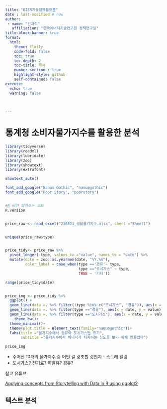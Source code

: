 ```yaml
---
title: "KIER기술정책플랫폼"
date : last-modified # now
author: 
 - name: "안지석"
   affiliation: "한국에너지기술연구원 정책연구실"
title-block-banner: true
format: 
  html:
    theme: flatly
    code-fold: false
    toc: true
    toc-depth: 2
    toc-title: 목차
    number-section : true
    highlight-style: github
    self-contained: false
execute:
  echo: true
  warning: false
  
  

---
```


# 통계청 소비자물가지수를 활용한 분석

```r
library(tidyverse)
library(readxl)
library(lubridate)
library(zoo)
library(showtext)
library(extrafont)

showtext_auto()

font_add_google("Nanum Gothic", "nanumgothic")
font_add_google("Poor Story", "poorstory")


#R 버전 알려주는 코드 
R.version


price_raw <- read_excel("230821_생활물가지수.xlsx", sheet ="Sheet1")


unique(price_raw$type)


price_tidy<- price_raw %>% 
  pivot_longer(-type, values_to ="value", names_to = "date") %>% 
  mutate(date = zoo::as.yearmon(date, "%Y.%m"),
         color_label = case_when(type =='경유'~ type,
                                 type =="도시가스" ~ type,
                                 TRUE ~ '기타'))

range(price_tidy$date)



```



```r


price_img <- price_tidy %>% 
  ggplot() +
  geom_line(data =. %>% filter(!type %in% c("도시가스", "경유")), aes(x = date, y = value, group = type), linewidth = 1.2,  color ="gray")+
  geom_line(data =. %>% filter(type =="경유"), aes(x = date, y = value), linewidth = 1.5,  color ="red")+
  geom_line(data =. %>% filter(type =="도시가스"), aes(x = date, y = value), linewidth = 1.5,  color ="blue")+
    theme_bw()+
  theme_minimal()+
  theme(plot.title = element_text(family="nanumgothic"))+
  labs(title ="물가지수에서 경유와 도시가스만 표기",
       subtitle ="물가지수에서 에너지가 차지하는 정도를 보기 위해 만들었다")

price_img


```
* 주어진 10개의 물가지수 중 어떤 걸 강조할 것인지 - 스토레 텔링
* 도시가스? 전기료? 휘발유? 경유?

참고 유튜브

[Applying concepts from Storytelling with Data in R using ggplot2](https://youtu.be/rkQREY_FfqI?si=e9PxnzjNstY6CjVY)



## 텍스트 분석